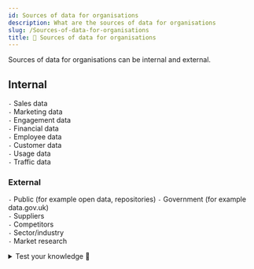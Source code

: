```yaml
---
id: Sources of data for organisations
description: What are the sources of data for organisations
slug: /Sources-of-data-for-organisations
title: 💼 Sources of data for organisations
---
```


Sources of data for organisations can be internal and external. 

## Internal
`-` Sales data <br />
`-` Marketing data <br />
`-` Engagement data <br />
`-` Financial data <br />
`-` Employee data <br />
`-` Customer data <br />
`-` Usage data <br />
`-` Traffic data

### External
`-` Public (for example open data, repositories)
`-` Government (for example data.gov.uk) <br />
`-` Suppliers <br />
`-` Competitors <br />
`-` Sector/industry <br />
`-` Market research <br />

<details>
  <summary>Test your knowledge 🧠</summary>

<iframe src="https://quizlet.com/695919800/match/embed?i=3loczc&x=1jj1" height="500" width="100%"></iframe>

</details>
